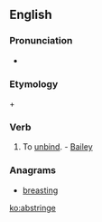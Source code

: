 ==English==

===Pronunciation===
* {{SAMPA|/@b'strIndZ/}}

===Etymology===
{{etyl|la|en}} {{term|ab||lang=la|away}} + {{term|stringere||lang=la|bind, tie}}

===Verb===
{{en-verb|abstring|es}}

# {{transitive|obsolete}} To [[unbind]]. - [[Bailey]]

===Anagrams===
* [[breasting#English|breasting]]

[[ko:abstringe]]